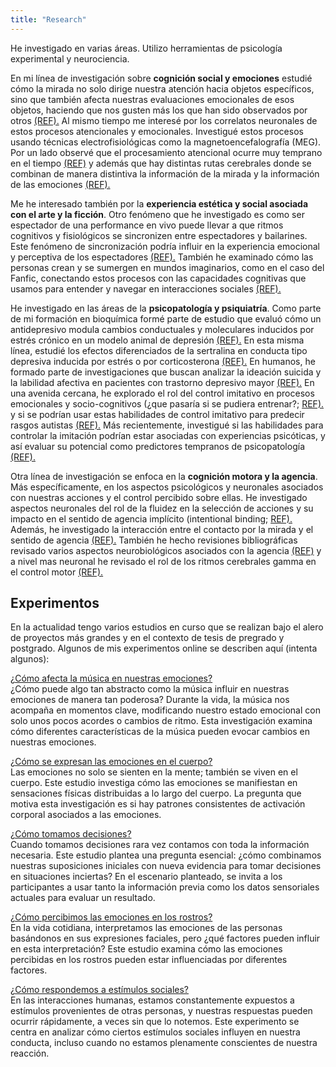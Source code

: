 ```yaml
---
title: "Research"
---
```


He investigado en varias áreas. Utilizo herramientas de psicología experimental y neurociencia.

En mi línea de investigación sobre **cognición social y emociones** estudié cómo la mirada no solo dirige nuestra atención hacia objetos específicos, sino que también afecta nuestras evaluaciones emocionales de esos objetos, haciendo que nos gusten más los que han sido observados por otros 
<a href="https://doi.org/10.1080/02699931.2014.919899" target="_blank">(REF).</a> Al mismo tiempo me interesé por los correlatos neuronales de estos procesos atencionales y emocionales. Investigué estos procesos usando técnicas electrofisiológicas como la magnetoencefalografía (MEG). Por un lado observé que el procesamiento atencional ocurre muy temprano en el tiempo <a href="https://doi.org/10.1016/j.neuropsychologia.2017.12.029" target="_blank">(REF)</a> y además que hay distintas rutas cerebrales donde se combinan de manera distintiva la información de la mirada y la información de las emociones <a href="https://doi.org/10.1093/scan/nss141" target="_blank">(REF).</a>

Me he interesado también por la **experiencia estética y social asociada con el arte y la ficción**. Otro fenómeno que he investigado es como ser espectador de una performance en vivo puede llevar a que ritmos cognitivos y fisiológicos se sincronizen entre espectadores y bailarines. Este fenómeno de sincronización podría influir en la experiencia emocional y perceptiva de los espectadores <a href="https://doi.org/10.3389/fnhum.2015.00179" target="_blank">(REF).</a> También he examinado cómo las personas crean y se sumergen en mundos imaginarios, como en el caso del Fanfic, conectando estos procesos con las capacidades cognitivas que usamos para entender y navegar en interacciones sociales <a href="https://doi.org/10.1017/S0140525X21002235" target="_blank">(REF).</a>

He investigado en las áreas de la **psicopatología y psiquiatría**. Como parte de mi formación en bioquímica formé parte de estudio que evaluó cómo un antidepresivo modula cambios conductuales y moleculares inducidos por estrés crónico en un modelo animal de depresión <a href="https://doi.org/10.1097/FBP.0b013e32832c70d9" target="_blank">(REF).</a> En esta misma línea, estudié los efectos diferenciados de la sertralina en conducta tipo depresiva inducida por estrés o por corticosterona <a href="https://doi.org/10.1016/j.pbb.2010.08.001" target="_blank">(REF).</a> En humanos, he formado parte de investigaciones que buscan analizar la ideación suicida y la labilidad afectiva en pacientes con trastorno depresivo mayor <a href="https://doi.org/10.1016/j.jad.2020.04.004" target="_blank">(REF).</a> En una avenida cercana, he explorado el rol del control imitativo en procesos emocionales y socio-cognitivos (¿que pasaría si se pudiera entrenar?; <a href="https://doi.org/10.1037/emo0001442" target="_blank">REF).</a> y si se podrían usar estas habilidades de control imitativo para predecir rasgos autistas <a href="https://doi.org/10.1016/j.actpsy.2023.104056" target="_blank">(REF).</a> Más recientemente, investigué si las habilidades para controlar la imitación podrían estar asociadas con experiencias psicóticas, y así evaluar su potencial como predictores tempranos de psicopatología <a href="10.3389/fpsyt.2024.1470030" target="_blank">(REF).</a>

Otra línea de investigación se enfoca en la **cognición motora y la agencia**. Más específicamente, en los aspectos psicológicos y neuronales asociados con nuestras acciones y el control percibido sobre ellas. He investigado aspectos neuronales del rol de la fluidez en la selección de acciones y su impacto en el sentido de agencia implícito (intentional binding; <a href="https://doi.org/10.1016/j.cortex.2020.01.013" target="_blank">REF).</a> Además, he investigado la interacción entre el contacto por la mirada y el sentido de agencia <a href="https://doi.org/10.1016/j.concog.2019.102794" target="_blank">(REF).</a> También he hecho revisiones bibliográficas revisado varios aspectos neurobiológicos asociados con la agencia <a href="https://ojs.uc.cl/index.php/psykhe/article/view/42093" target="_blank">(REF)</a> y a nivel mas neuronal he revisado el rol de los ritmos cerebrales gamma en el control motor <a href="https://doi.org/10.3389/fnhum.2021.787157" target="_blank">(REF).</a>

## Experimentos

En la actualidad tengo varios estudios en curso que se realizan bajo el alero de proyectos más grandes y en el contexto de tesis de pregrado y postgrado. Algunos de mis experimentos online se describen aquí (intenta algunos):

<a href="https://ayq5whrkjb.cognition.run" target="_blank">¿Cómo afecta la música en nuestras emociones?</a> \
¿Cómo puede algo tan abstracto como la música influir en nuestras emociones de manera tan poderosa? Durante la vida, la música nos acompaña en momentos clave, modificando nuestro estado emocional con solo unos pocos acordes o cambios de ritmo. Esta investigación examina cómo diferentes características de la música pueden evocar cambios en nuestras emociones.

<a href="https://2nowtl2igi.cognition.run" target="_blank">¿Cómo se expresan las emociones en el cuerpo?</a> \
Las emociones no solo se sienten en la mente; también se viven en el cuerpo. Este estudio investiga cómo las emociones se manifiestan en sensaciones físicas distribuidas a lo largo del cuerpo. La pregunta que motiva esta investigación es si hay patrones consistentes de activación corporal asociados a las emociones.

<a href="https://cdprtxiob2.cognition.run" target="_blank">¿Cómo tomamos decisiones?</a> \
Cuando tomamos decisiones rara vez contamos con toda la información necesaria. Este estudio plantea una pregunta esencial: ¿cómo combinamos nuestras suposiciones iniciales con nueva evidencia para tomar decisiones en situaciones inciertas? En el escenario planteado, se invita a los participantes a usar tanto la información previa como los datos sensoriales actuales para evaluar un resultado.

<a href="https://oiaiuaylos.cognition.run" target="_blank">¿Cómo percibimos las emociones en los rostros?</a> \
En la vida cotidiana, interpretamos las emociones de las personas basándonos en sus expresiones faciales, pero ¿qué factores pueden influir en esta interpretación? Este estudio examina cómo las emociones percibidas en los rostros pueden estar influenciadas por diferentes factores.

<a href="https://efhgseqwcc.cognition.run/" target="_blank">¿Cómo respondemos a estímulos sociales?</a> \
En las interacciones humanas, estamos constantemente expuestos a estímulos provenientes de otras personas, y nuestras respuestas pueden ocurrir rápidamente, a veces sin que lo notemos. Este experimento se centra en analizar cómo ciertos estímulos sociales influyen en nuestra conducta, incluso cuando no estamos plenamente conscientes de nuestra reacción. 
